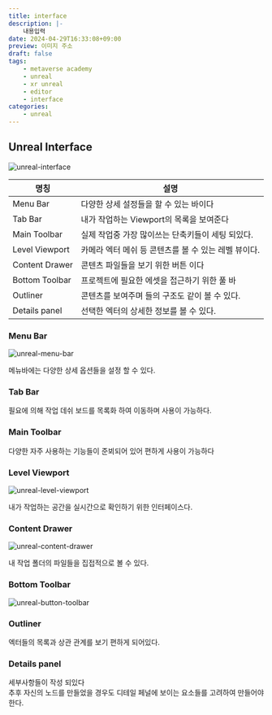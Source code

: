 ```yaml
---
title: interface
description: |-
    내용입력
date: 2024-04-29T16:33:08+09:00
preview: 이미지 주소
draft: false
tags:
    - metaverse academy
    - unreal
    - xr unreal
    - editor
    - interface
categories:
    - unreal
---
```


## Unreal Interface

![unreal-interface](./assets/unreal-editor-interface.png)

| 명칭 | 설명 |
| --- | --- |
| Menu Bar | 다양한 상세 설정들을 할 수 있는 바이다 |
| Tab Bar | 내가 작업하는 Viewport의 목록을 보여준다 |
| Main Toolbar | 실제 작업중 가장 많이쓰는 단축키들이 세팅 되있다. |
| Level Viewport | 카메라 엑터 메쉬 등 콘텐츠를 볼 수 있는 레벨 뷰이다. |
| Content Drawer | 콘텐츠 파일들을 보기 위한 버튼 이다 |
| Bottom Toolbar | 프로젝트에 필요한 에셋을 접근하기 위한 풀 바 |
| Outliner | 콘텐츠를 보여주며 들의 구조도 같이 볼 수 있다. |
| Details panel | 선택한 엑터의 상세한 정보를 볼 수 있다. |

### Menu Bar

![unreal-menu-bar](./assets/unreal-menu-bar.gif)

메뉴바에는 다양한 상세 옵션들을 설정 할 수 있다.

### Tab Bar

필요에 의해 작업 데쉬 보드를 목록화 하여 이동하며 사용이 가능하다.

### Main Toolbar

다양한 자주 사용하는 기능들이 준뵈되어 있어 편하게 사용이 가능하다

### Level Viewport

![unreal-level-viewport](./assets/unreal-level-viewport.png)


내가 작업하는 공간을 실시간으로 확인하기 위한 인터페이스다.

### Content Drawer

![unreal-content-drawer](./assets/unreal-content-drawer.gif)

내 작업 폴더의 파일들을 집접적으로 볼 수 있다.

### Bottom Toolbar

![unreal-button-toolbar](./assets/unreal-button-toolbar.gif)

### Outliner

엑터들의 목록과 상관 관계를 보기 편하게 되어있다.

### Details panel

세부사항들이 작성 되있다\
추후 자신의 노드를 만들었을 경우도 디테일 페널에 보이는 요소들를 고려하여 만들어야 한다.